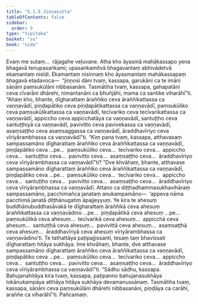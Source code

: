 ```yaml
---
title: "5.1.5 Jiṇṇasutta"
tableOfContents: false
sidebar:
  order: 9
type: "tipitaka"
basket: "su"
book: "nida"
---
```



<DynamicBreadcrumb />

<Division number="148" book="nida">

<Paragraph number="925" book="nida">
Evaṃ me sutaṃ…  rājagahe veḷuvane. Atha kho āyasmā mahākassapo yena bhagavā tenupasaṅkami; upasaṅkamitvā bhagavantaṃ abhivādetvā ekamantaṃ nisīdi. Ekamantaṃ nisinnaṃ kho āyasmantaṃ mahākassapaṃ bhagavā etadavoca—  “jiṇṇosi dāni tvaṃ, kassapa, garukāni ca te imāni sāṇāni paṃsukūlāni nibbasanāni. Tasmātiha tvaṃ, kassapa, gahapatāni ceva cīvarāni dhārehi, nimantanāni ca bhuñjāhi, mama ca santike viharāhī”ti.
</Paragraph>

<Paragraph number="926" book="nida">
“Ahaṃ kho, bhante, dīgharattaṃ āraññiko ceva āraññikattassa ca vaṇṇavādī, piṇḍapātiko ceva piṇḍapātikattassa ca vaṇṇavādī, paṃsukūliko ceva paṃsukūlikattassa ca vaṇṇavādī, tecīvariko ceva tecīvarikattassa ca vaṇṇavādī, appiccho ceva appicchatāya ca vaṇṇavādī, santuṭṭho ceva santuṭṭhiyā ca vaṇṇavādī, pavivitto ceva pavivekassa ca vaṇṇavādī, asaṃsaṭṭho ceva asaṃsaggassa ca vaṇṇavādī, āraddhavīriyo ceva vīriyārambhassa ca vaṇṇavādī”ti.
</Paragraph>

<Paragraph number="927" book="nida">
“Kiṃ pana tvaṃ, kassapa, atthavasaṃ sampassamāno dīgharattaṃ āraññiko ceva āraññikattassa ca vaṇṇavādī, piṇḍapātiko ceva …pe…  paṃsukūliko ceva…  tecīvariko ceva…  appiccho ceva…  santuṭṭho ceva…  pavivitto ceva…  asaṃsaṭṭho ceva…  āraddhavīriyo ceva vīriyārambhassa ca vaṇṇavādī”ti?
</Paragraph>

<Paragraph number="928" book="nida">
“Dve khvāhaṃ, bhante, atthavase sampassamāno dīgharattaṃ āraññiko ceva āraññikattassa ca vaṇṇavādī, piṇḍapātiko ceva …pe…  paṃsukūliko ceva…  tecīvariko ceva…  appiccho ceva…  santuṭṭho ceva…  pavivitto ceva…  asaṃsaṭṭho ceva…  āraddhavīriyo ceva vīriyārambhassa ca vaṇṇavādī.
</Paragraph>

<Paragraph number="929" book="nida">
Attano ca diṭṭhadhammasukhavihāraṃ sampassamāno, pacchimañca janataṃ anukampamāno—  ‘appeva nāma pacchimā janatā diṭṭhānugatiṃ āpajjeyyuṃ. Ye kira te ahesuṃ buddhānubuddhasāvakā te dīgharattaṃ āraññikā ceva ahesuṃ āraññikattassa ca vaṇṇavādino …pe…  piṇḍapātikā ceva ahesuṃ …pe…  paṃsukūlikā ceva ahesuṃ…  tecīvarikā ceva ahesuṃ…  appicchā ceva ahesuṃ…  santuṭṭhā ceva ahesuṃ…  pavivittā ceva ahesuṃ…  asaṃsaṭṭhā ceva ahesuṃ…  āraddhavīriyā ceva ahesuṃ vīriyārambhassa ca vaṇṇavādino’ti. Te tathattāya paṭipajjissanti, tesaṃ taṃ bhavissati dīgharattaṃ hitāya sukhāya.
</Paragraph>

<Paragraph number="930" book="nida">
Ime khvāhaṃ, bhante, dve atthavase sampassamāno dīgharattaṃ āraññiko ceva āraññikattassa ca vaṇṇavādī, piṇḍapātiko ceva …pe…  paṃsukūliko ceva…  tecīvariko ceva…  appiccho ceva…  santuṭṭho ceva…  pavivitto ceva…  asaṃsaṭṭho ceva…  āraddhavīriyo ceva vīriyārambhassa ca vaṇṇavādī”ti.
</Paragraph>

<Paragraph number="931" book="nida">
“Sādhu sādhu, kassapa. Bahujanahitāya kira tvaṃ, kassapa, paṭipanno bahujanasukhāya lokānukampāya atthāya hitāya sukhāya devamanussānaṃ. Tasmātiha tvaṃ, kassapa, sāṇāni ceva paṃsukūlāni dhārehi nibbasanāni, piṇḍāya ca carāhi, araññe ca viharāhī”ti.

</Paragraph>
</Division>

<Paragraph number="932" type="center" book="nida">
Pañcamaṃ.
</Paragraph>